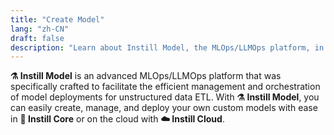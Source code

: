 ```yaml
---
title: "Create Model"
lang: "zh-CN"
draft: false
description: "Learn about Instill Model, the MLOps/LLMOps platform, in the project Instill Core: https://github.com/instill-ai/instill-core"
---
```


**⚗️ Instill Model** is an advanced MLOps/LLMOps platform that was specifically
crafted to facilitate the efficient management and orchestration of model
deployments for unstructured data ETL. With **⚗️ Instill Model**, you can easily
create, manage, and deploy your own custom models with ease in **🔮 Instill
Core** or on the cloud with **☁️ Instill Cloud**.
